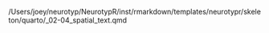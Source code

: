 /Users/joey/neurotyp/NeurotypR/inst/rmarkdown/templates/neurotypr/skeleton/quarto/_02-04_spatial_text.qmd